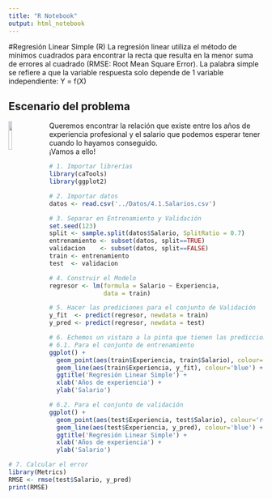 ```yaml
---
title: "R Notebook"
output: html_notebook
---
```


#Regresión Linear Simple (R)
La regresión linear utiliza el método de mínimos cuadrados para encontrar la recta que resulta en la menor suma de errores al cuadrado (RMSE: Root Mean Square Error).
La palabra simple se refiere a que la variable respuesta solo depende de 1 variable independiente: Y = f(X)


Escenario del problema
---

<img src='../Imagenes/experiencia.png' style='width:12%;height:12%;float:left;margin-right:20px'>
Queremos encontrar la relación que existe entre los años de experiencia profesional y el salario que podemos esperar tener cuando lo hayamos conseguido.  
¡Vamos a ello!

```r
# 1. Importar librerías
library(caTools)
library(ggplot2)
```

```r
# 2. Importar datos
datos <- read.csv('../Datos/4.1.Salarios.csv')
```

```r
# 3. Separar en Entrenamiento y Validación
set.seed(123)
split <- sample.split(datos$Salario, SplitRatio = 0.7)
entrenamiento <- subset(datos, split==TRUE)
validacion    <- subset(datos, split==FALSE)
train <- entrenamiento
test  <- validacion
```

```r
# 4. Construir el Modelo
regresor <- lm(formula = Salario ~ Experiencia,
               data = train) 
```

```r
# 5. Hacer las prediciones para el conjunto de Validación
y_fit  <- predict(regresor, newdata = train)
y_pred <- predict(regresor, newdata = test) 
```

```r
# 6. Echemos un vistazo a la pinta que tienen las predicciones
# 6.1. Para el conjunto de entrenamiento
ggplot() +
  geom_point(aes(train$Experiencia, train$Salario), colour='red') +
  geom_line(aes(train$Experiencia, y_fit), colour='blue') +
  ggtitle('Regresión Linear Simple') +
  xlab('Años de experiencia') +
  ylab('Salario')

# 6.2. Para el conjunto de validación
ggplot() +
  geom_point(aes(test$Experiencia, test$Salario), colour='red') +
  geom_line(aes(test$Experiencia, y_pred), colour='blue') +
  ggtitle('Regresión Linear Simple') +
  xlab('Años de experiencia') +
  ylab('Salario')
```

```r
# 7. Calcular el error
library(Metrics)
RMSE <- rmse(test$Salario, y_pred)
print(RMSE)
```
